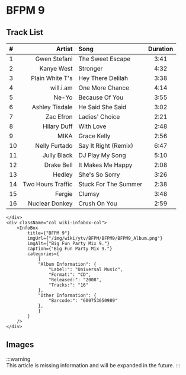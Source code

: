 
# BFPM 9

<div className="row wiki-parent">
    <div className="col wiki-content-col">

## Track List  

| #  | Artist                          | Song                                      | Duration |
|:---|--------------------------------:|:------------------------------------------|:--------:|
| 1  | Gwen Stefani                     | The Sweet Escape                         | 3:41     |
| 2  | Kanye West                       | Stronger                                 | 4:32     |
| 3  | Plain White T's                  | Hey There Delilah                        | 3:38     |
| 4  | will.i.am                        | One More Chance                          | 4:14     |
| 5  | Ne-Yo                            | Because Of You                           | 3:55     |
| 6  | Ashley Tisdale                   | He Said She Said                         | 3:02     |
| 7  | Zac Efron                        | Ladies' Choice                           | 2:21     |
| 8  | Hilary Duff                      | With Love                                | 2:48     |
| 9  | MIKA                             | Grace Kelly                              | 2:56     |
| 10 | Nelly Furtado                    | Say It Right (Remix)                     | 6:47     |
| 11 | Jully Black                      | DJ Play My Song                          | 5:10     |
| 12 | Drake Bell                       | It Makes Me Happy                        | 2:08     |
| 13 | Hedley                           | She's So Sorry                           | 3:26     |
| 14 | Two Hours Traffic                | Stuck For The Summer                     | 2:38     |
| 15 | Fergie                           | Clumsy                                   | 3:48     |
| 16 | Nuclear Donkey                   | Crush On You                             | 2:59     |

    </div>
    <div className="col wiki-infobox-col">
        <InfoBox 
            title={"BFPM 9"}
            imgUrl={"/img/wiki/ytv/BFPM/BFPM9/BFPM9_Album.png"}
            imgAlt={"Big Fun Party Mix 9."}
            caption={"Big Fun Party Mix 9."}
            categories={
                {
                "Album Information": {
                    "Label:": "Universal Music",
                    "Format:": "CD",
                    "Released:": "2008",
                    "Tracks:": "16"
                },
                "Other Information": {
                    "Barcode:": "600753050989"
                },
                }
            }
        />
    </div>
</div>

## Images
:::warning	
This article is missing information and will be expanded in the future. 
:::